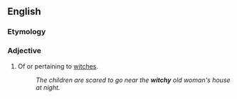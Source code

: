 ==English==

===Etymology===
{{suffix|witch|y}}

===Adjective===
{{en-adj|witchi|er}}

# Of or pertaining to [[witches]].
#:''The children are scared to go near the '''witchy''' old woman's house at night.''